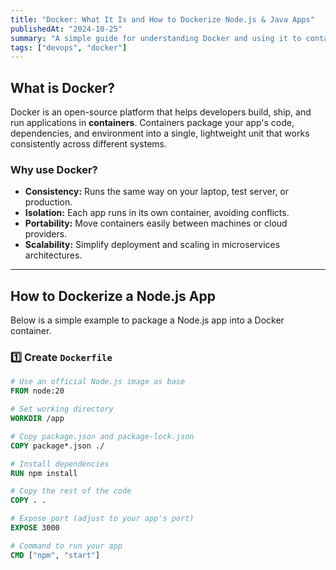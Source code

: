 ```yaml
---
title: "Docker: What It Is and How to Dockerize Node.js & Java Apps"
publishedAt: "2024-10-25"
summary: "A simple guide for understanding Docker and using it to containerize your Node.js and Java applications."
tags: ["devops", "docker"]
---
```


## What is Docker?

Docker is an open-source platform that helps developers build, ship, and run applications in **containers**. Containers package your app's code, dependencies, and environment into a single, lightweight unit that works consistently across different systems.

### Why use Docker?

- **Consistency:** Runs the same way on your laptop, test server, or production.
- **Isolation:** Each app runs in its own container, avoiding conflicts.
- **Portability:** Move containers easily between machines or cloud providers.
- **Scalability:** Simplify deployment and scaling in microservices architectures.

---

## How to Dockerize a Node.js App

Below is a simple example to package a Node.js app into a Docker container.

### 1️⃣ Create `Dockerfile`

```dockerfile
# Use an official Node.js image as base
FROM node:20

# Set working directory
WORKDIR /app

# Copy package.json and package-lock.json
COPY package*.json ./

# Install dependencies
RUN npm install

# Copy the rest of the code
COPY . .

# Expose port (adjust to your app's port)
EXPOSE 3000

# Command to run your app
CMD ["npm", "start"]
```
